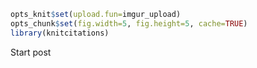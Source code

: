 ```r
opts_knit$set(upload.fun=imgur_upload)
opts_chunk$set(fig.width=5, fig.height=5, cache=TRUE)
library(knitcitations)
```

Start post